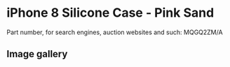 
# iPhone 8 Silicone Case - Pink Sand

Part number, for search engines, auction websites and such: MQGQ2ZM/A

## Image gallery

<div style={{ width: "768px" }}>
  <GalleryComponent
    images={[
      {
        original: "/everysource/MQGQ2.webp",
        thumbnail: "/everypreview/MQGQ2.webp",
      },
      {
        original: "/everysource/MQGQ2_AV1_GOLD.webp",
        thumbnail: "/everypreview/MQGQ2_AV1_GOLD.webp",
      },
      {
        original: "/everysource/MQGQ2_AV1_SILVER.webp",
        thumbnail: "/everypreview/MQGQ2_AV1_SILVER.webp",
      },
      {
        original: "/everysource/MQGQ2_AV1_SPACE_GRAY.webp",
        thumbnail: "/everypreview/MQGQ2_AV1_SPACE_GRAY.webp",
      },
      {
        original: "/everysource/MQGQ2_AV2.webp",
        thumbnail: "/everypreview/MQGQ2_AV2.webp",
      }
    ]}
  />
</div>